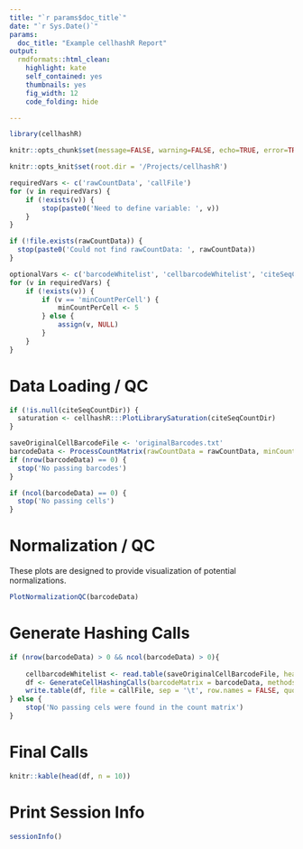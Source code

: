 ```yaml
---
title: "`r params$doc_title`"
date: "`r Sys.Date()`"
params:
  doc_title: "Example cellhashR Report"
output:
  rmdformats::html_clean:
    highlight: kate
    self_contained: yes
    thumbnails: yes
    fig_width: 12
    code_folding: hide

---
```


```r

library(cellhashR)

knitr::opts_chunk$set(message=FALSE, warning=FALSE, echo=TRUE, error=TRUE)

knitr::opts_knit$set(root.dir = '/Projects/cellhashR')

```

```r

requiredVars <- c('rawCountData', 'callFile')
for (v in requiredVars) {
	if (!exists(v)) {
		stop(paste0('Need to define variable: ', v))
	}
}

if (!file.exists(rawCountData)) {
  stop(paste0('Could not find rawCountData: ', rawCountData))
}

optionalVars <- c('barcodeWhitelist', 'cellbarcodeWhitelist', 'citeSeqCountDir', 'minCountPerCell')
for (v in requiredVars) {
	if (!exists(v)) {
		if (v == 'minCountPerCell') {
			minCountPerCell <- 5
		} else {
			assign(v, NULL)
		}
	}
}


```

# Data Loading / QC

```r

if (!is.null(citeSeqCountDir)) {
  saturation <- cellhashR:::PlotLibrarySaturation(citeSeqCountDir)
}

saveOriginalCellBarcodeFile <- 'originalBarcodes.txt'
barcodeData <- ProcessCountMatrix(rawCountData = rawCountData, minCountPerCell = minCountPerCell, barcodeWhitelist = barcodeWhitelist, saveOriginalCellBarcodeFile = saveOriginalCellBarcodeFile)
if (nrow(barcodeData) == 0) {
  stop('No passing barcodes')
}

if (ncol(barcodeData) == 0) {
  stop('No passing cells')
}

```

# Normalization / QC

These plots are designed to provide visualization of potential normalizations.

```r

PlotNormalizationQC(barcodeData)

```

# Generate Hashing Calls

```r

if (nrow(barcodeData) > 0 && ncol(barcodeData) > 0){
	
	cellbarcodeWhitelist <- read.table(saveOriginalCellBarcodeFile, header = FALSE, col.names = c('cellbarcode'))
	df <- GenerateCellHashingCalls(barcodeMatrix = barcodeData, methods = methods, cellbarcodeWhitelist = cellbarcodeWhitelist$cellbarcode)
	write.table(df, file = callFile, sep = '\t', row.names = FALSE, quote = FALSE)
} else {
	stop('No passing cels were found in the count matrix')
}

```

# Final Calls

```r

knitr::kable(head(df, n = 10))

```

# Print Session Info

```r

sessionInfo()

```

